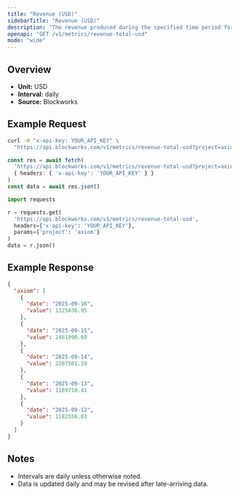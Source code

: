 ```yaml
---
title: "Revenue (USD)"
sidebarTitle: "Revenue (USD)"
description: "The revenue produced during the specified time period for given project."
openapi: "GET /v1/metrics/revenue-total-usd"
mode: "wide"
---
```


## Overview

- **Unit:** USD
- **Interval:** daily
- **Source:** Blockworks

## Example Request

<CodeGroup>

```bash cURL
curl -H "x-api-key: YOUR_API_KEY" \
  "https://api.blockworks.com/v1/metrics/revenue-total-usd?project=axiom"
```

```typescript TypeScript
const res = await fetch(
  'https://api.blockworks.com/v1/metrics/revenue-total-usd?project=axiom',
  { headers: { 'x-api-key': 'YOUR_API_KEY' } }
)
const data = await res.json()
```

```python Python
import requests

r = requests.get(
  'https://api.blockworks.com/v1/metrics/revenue-total-usd',
  headers={'x-api-key': 'YOUR_API_KEY'},
  params={'project': 'axiom'}
)
data = r.json()
```

</CodeGroup>

## Example Response

```json
{
  "axiom": [
    {
      "date": "2025-09-16",
      "value": 1325436.95
    },
    {
      "date": "2025-09-15",
      "value": 2461990.69
    },
    {
      "date": "2025-09-14",
      "value": 2287501.19
    },
    {
      "date": "2025-09-13",
      "value": 1189710.41
    },
    {
      "date": "2025-09-12",
      "value": 1182550.03
    }
  ]
}
```

## Notes
- Intervals are daily unless otherwise noted.
- Data is updated daily and may be revised after late-arriving data.